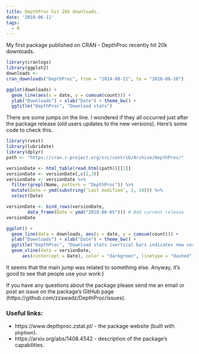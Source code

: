 ```yaml
---
title: DepthProc hit 20k downloads.
date: '2018-06-11'
tags:
  - R
---
```


My first package published on CRAN - DepthProc recently hit 20k downloads.

```r
library(cranlogs)
library(ggplot2)
downloads <-
cran_downloads("DepthProc", from = "2014-08-21", to = "2018-06-10")

ggplot(downloads) +
  geom_line(aes(x = date, y = cumsum(count))) +
  ylab("Downloads") + xlab("Date") + theme_bw() +
  ggtitle("DepthProc", "Download stats")

```

There are some jumps on the line. I wondered if they all occurred just after the package release (old users updates to the new versions). Here's some code to check this.

```r
library(rvest)
library(lubridate)
library(dplyr)
path <- "https://cran.r-project.org/src/contrib/Archive/DepthProc/"

versionDate <- html_table(read_html(path))[[1]]
versionDate <- versionDate[,c(2,3)]
versionDate <- versionDate %>% 
  filter(grepl(Name, pattern = "DepthProc")) %>% 
  mutate(Date = ymd(substring(`Last modified`, 1, 10))) %>% 
  select(Date)

versionDate <- bind_rows(versionDate, 
        data_frame(Date = ymd("2018-06-05"))) # Add current release
versionDate

ggplot() + 
  geom_line(data = downloads, aes(x = date, y = cumsum(count))) + 
  ylab("Downloads") + xlab("Date") + theme_bw() + 
  ggtitle("DepthProc", "Download stats (vertical bars indicates new versions)") +
  geom_vline(data = versionDate, 
      aes(xintercept = Date), color = "darkgreen", linetype = "dashed")

```

It seems that the main jump was related to something else. Anyway, it's good to see that people use your work:)

If you have any questions about the package please send me an email or post an issue on the package's GitHub page (https://github.com/zzawadz/DepthProc/issues).

### Useful links:

- https://www.depthproc.zstat.pl/ - the package website (built with `pkgdown`).
- https://arxiv.org/abs/1408.4542 - description of the package's capabilities.
